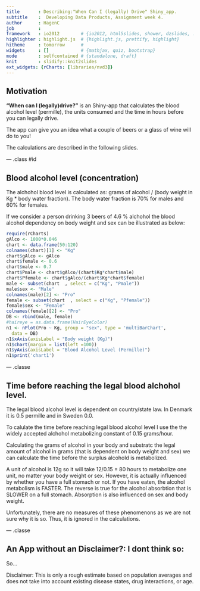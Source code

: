 ```yaml
---
title       : Describing:"When Can I (legally) Drive" Shiny_app.
subtitle    :  Developing Data Products, Assignment week 4. 
author      : HagenC
job         : 
framework   : io2012        # {io2012, html5slides, shower, dzslides, ...}
highlighter : highlight.js  # {highlight.js, prettify, highlight}
hitheme     : tomorrow      # 
widgets     : []            # {mathjax, quiz, bootstrap}
mode        : selfcontained # {standalone, draft}
knit        : slidify::knit2slides
ext_widgets: {rCharts: [libraries/nvd3]}
---
```


## Motivation

**"When can I (legally)drive?"** is an Shiny-app that calculates the blood alcohol level (permille),
the units consumed and the time in hours before you can legally drive.

The app can give you an idea what a couple of beers or a glass of wine will do to you!

The calculations are described in the following slides.


--- .class #id 

## Blood alcohol level (concentration)

The alchohol blood level is calculated as: grams of alcohol / (body weight in Kg * body water fraction).
The body water fraction is 70% for males and 60% for females. 

If we consider a person drinking 3 beers of 4.6 % alchohol the blood alcohol dependency on body weight and sex can be illustrated as below: 

```r
require(rCharts)
gAlco <- 1000*0.046
chart <- data.frame(50:120)
colnames(chart)[1] <- "Kg"
chart$gAlco <- gAlco
chart$female <- 0.6
chart$male <- 0.7
chart$Pmale <- chart$gAlco/(chart$Kg*chart$male)
chart$Pfemale <- chart$gAlco/(chart$Kg*chart$female)
male <- subset(chart  , select = c("Kg", "Pmale"))
male$sex <- "Male"
colnames(male)[2] <- "Pro"
female <- subset(chart  , select = c("Kg", "Pfemale"))
female$sex <- "Female"
colnames(female)[2] <- "Pro"
DB <- rbind(male, female)
#haireye = as.data.frame(HairEyeColor)
n1 <- nPlot(Pro ~ Kg, group = "sex", type = 'multiBarChart',
  data = DB)
n1$xAxis(axisLabel = "Body weight (Kg)")
n1$chart(margin = list(left =100))
n1$yAxis(axisLabel = "Blood Alcohol Level (Permille)")
n1$print('chart1')
```

--- .classe 

## Time before reaching the legal blood alchohol level.

The legal blood alcohol level is dependent on country/state law. In Denmark it is 0.5 permille and in Sweden 0.0.

To calulate the time before reaching legal blood alcohol level I use the the widely accepted alchohol metabolizing constant of 0.15 grams/hour. 

Calculating the grams of alcohol in your body and substratc the legal amount of alcohol in grams (that is dependent on body weight and sex) we can calculate the time before the surplus alcohold is metabolized. 

A unit of alcohol is 12g so it will take 12/0.15 = 80 hours to metabolize one unit, no matter your body weight or sex. However, it is actually influenced by whether you have a full stomach or not. If you have eaten, the alcohol metabolism is FASTER. The reverse is true for the alcohol absorbtion that is SLOWER on a full stomach. Absorption is also influenced on sex and body weight. 

Unfortunately, there are no measures of these phenomenons as we are not sure why it is so. Thus, it is ignored in the calculations. 



--- .classe 

## An App without an Disclaimer?: I dont think so:

So...

Disclaimer:  This is only a rough estimate based on population averages and does not take into account existing disease states, drug interactions, or age.
